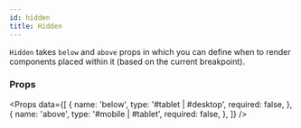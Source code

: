 ```yaml
---
id: hidden
title: Hidden
---
```



`Hidden` takes `below` and `above` props in which you can define when to render components placed within it (based on the current breakpoint).

### Props

<Props
  data={[
    {
      name: 'below',
      type: '#tablet | #desktop',
      required: false,
    },
    {
      name: 'above',
      type: '#mobile | #tablet',
      required: false,
    },
  ]}
/>

